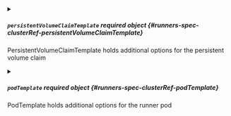 

<PartialCluster />


<PartialNamespace />



<details className="config-field" data-expandable="true">
<summary>

##### `persistentVolumeClaimTemplate` <span className="config-field-required" data-required="false">required</span> <span className="config-field-type">object</span> <span className="config-field-default"></span> <span className="config-field-enum"></span> {#runners-spec-clusterRef-persistentVolumeClaimTemplate}

PersistentVolumeClaimTemplate holds additional options for the persistent volume claim

</summary>

<PartialPersistentVolumeClaimTemplatereference />


</details>



<details className="config-field" data-expandable="true">
<summary>

##### `podTemplate` <span className="config-field-required" data-required="false">required</span> <span className="config-field-type">object</span> <span className="config-field-default"></span> <span className="config-field-enum"></span> {#runners-spec-clusterRef-podTemplate}

PodTemplate holds additional options for the runner pod

</summary>

<PartialPodTemplatereference />


</details>
